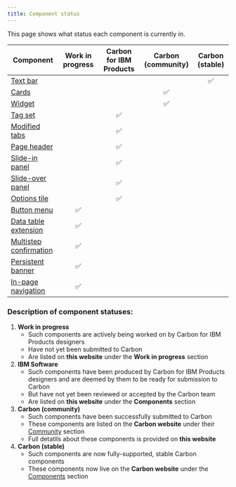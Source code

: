 ```yaml
---
title: Component status
---
```


<PageDescription>

This page shows what status each component is currently in.

</PageDescription>

| Component                                                    | Work in progress | Carbon for IBM Products | Carbon (community)    | Carbon (stable) |
| ------------------------------------------------------------ | :--------------: | :---------------: | :-------------------: | :-------------: |
| [Text bar](/components/text-bar)                             |                  |                   |                       |         ✅      |
| [Cards](/components/card/usage)                              |                  |                   |          ✅           |                 |
| [Widget](/components/widget/usage)                           |                  |                   |          ✅           |                 |
| [Tag set](/components/tag-set)                               |                  |      ✅           |                       |                 |
| [Modified tabs](/components/modified-tabs)                   |                  |      ✅           |                       |                 |
| [Page header](/components/page-header/usage)                 |                  |      ✅           |                       |                 |
| [Slide-in panel](/components/slide-in-panel)                 |                  |      ✅           |                       |                 |
| [Slide-over panel](/components/slide-over-panel/usage)       |                  |      ✅           |                       |                 |
| [Options tile](/components/options-tile/usage)               |                  |      ✅           |                       |                 |
| [Button menu](/wip/button-menu)                              |        ✅        |                   |                       |                 |
| [Data table extension](/wip/data-tables/usage)               |        ✅        |                   |                       |                 |
| [Multistep confirmation](/wip/multistep-confirmation)        |        ✅        |                   |                       |                 |
| [Persistent banner](/wip/persistent-banner)                  |        ✅        |                   |                       |                 |
| [In-page navigation](/wip/in-page-navigation/usage)          |        ✅        |                   |                       |                 |


### Description of component statuses:

1. **Work in progress**
   - Such components are actively being worked on by Carbon for IBM Products designers
   - Have not yet been submitted to Carbon
   - Are listed on **this website** under the **Work in progress** section
2. **IBM Software**
   - Such components have been produced by Carbon for IBM Products designers and are deemed by them to be ready for submission to Carbon
   - But have not yet been reviewed or accepted by the Carbon team
   - Are listed on **this website** under the **Components** section
3. **Carbon (community)**
   - Such components have been successfully submitted to Carbon
   - These components are listed on the **Carbon website** under their [Community](https://www.carbondesignsystem.com/community/components) section
   - Full detatils about these components is provided on **this website**
4. **Carbon (stable)**
   - Such components are now fully-supported, stable Carbon components
   - These components now live on the **Carbon website** under the [Components](https://www.carbondesignsystem.com/components/overview) section
